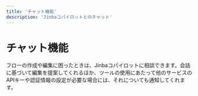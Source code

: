 ```yaml
---
title: 'チャット機能'
description: 'Jinbaコパイロットとのチャット'
---
```


# チャット機能

フローの作成や編集に困ったときは、Jinbaコパイロットに相談できます。会話に基づいて編集を提案してくれるほか、ツールの使用にあたって他のサービスのAPIキーや認証情報の設定が必要な場合には、それについても通知してくれます。
